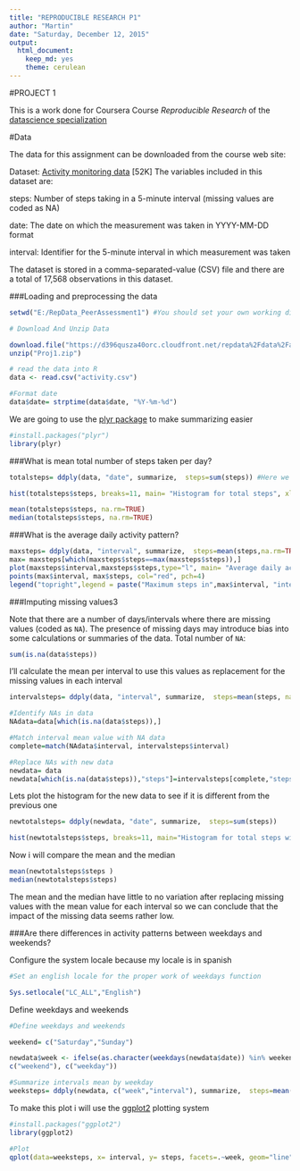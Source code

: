 ```yaml
---
title: "REPRODUCIBLE RESEARCH P1"
author: "Martin"
date: "Saturday, December 12, 2015"
output: 
  html_document: 
    keep_md: yes
    theme: cerulean
---
```


#PROJECT 1

This is a work done for Coursera Course *Reproducible Research* of the [datascience specialization](https://www.coursera.org/specializations/jhudatascience) 

#Data

The data for this assignment can be downloaded from the course web site:

Dataset: [Activity monitoring data](https://d396qusza40orc.cloudfront.net/repdata%2Fdata%2Factivity.zip) [52K]
The variables included in this dataset are:

steps: Number of steps taking in a 5-minute interval (missing values are coded as NA)

date: The date on which the measurement was taken in YYYY-MM-DD format

interval: Identifier for the 5-minute interval in which measurement was taken

The dataset is stored in a comma-separated-value (CSV) file and there are a total of 17,568 observations in this dataset.

###Loading and preprocessing the data

```r
setwd("E:/RepData_PeerAssessment1") #You should set your own working directory

# Download And Unzip Data

download.file("https://d396qusza40orc.cloudfront.net/repdata%2Fdata%2Factivity.zip", destfile="Proj1.zip")
unzip("Proj1.zip")

# read the data into R
data <- read.csv("activity.csv")

#Format date
data$date= strptime(data$date, "%Y-%m-%d")

```


We are going to use the [plyr package](https://cran.r-project.org/web/packages/plyr/index.html) to make summarizing easier

```r
#install.packages("plyr")
library(plyr)
```

###What is mean total number of steps taken per day?

```r
totalsteps= ddply(data, "date", summarize,  steps=sum(steps)) #Here we sum the number of steps for each date
```

```r
hist(totalsteps$steps, breaks=11, main= "Histogram for total steps", xlab="total steps", col= "lightblue")
```




```r
mean(totalsteps$steps, na.rm=TRUE)
median(totalsteps$steps, na.rm=TRUE)
```

###What is the average daily activity pattern?
```r
maxsteps= ddply(data, "interval", summarize,  steps=mean(steps,na.rm=TRUE))
max= maxsteps[which(maxsteps$steps==max(maxsteps$steps)),]
plot(maxsteps$interval,maxsteps$steps,type="l", main= "Average daily activity", ylab="Average steps", xlab="Day interval", col="blue", cex=2)
points(max$interval, max$steps, col="red", pch=4)
legend("topright",legend = paste("Maximum steps in",max$interval, "interval", "\n equal to",round(max$steps,2), "steps" ),text.col = 'red',bty = 'n')
```

###Imputing missing values3

Note that there are a number of days/intervals where there are missing values (coded as `NA`). The presence of missing days may introduce bias into some calculations or summaries of the data.
Total number of `NA`:
```r
sum(is.na(data$steps))
```

I'll calculate the mean per interval to use this values as replacement for the missing values in each interval

```r
intervalsteps= ddply(data, "interval", summarize,  steps=mean(steps, na.rm=TRUE))

#Identify NAs in data
NAdata=data[which(is.na(data$steps)),]

#Match interval mean value with NA data
complete=match(NAdata$interval, intervalsteps$interval)

#Replace NAs with new data
newdata= data
newdata[which(is.na(data$steps)),"steps"]=intervalsteps[complete,"steps"]
```

Lets plot the histogram for the new data to see if it is different from the previous one

```r
newtotalsteps= ddply(newdata, "date", summarize,  steps=sum(steps))

hist(newtotalsteps$steps, breaks=11, main="Histogram for total steps without NAs", xlab="total steps", col="gold")
```

Now i will compare the mean and the median

```r
mean(newtotalsteps$steps )
median(newtotalsteps$steps)
```

The mean and the median have little to no variation after replacing missing values with the mean value for each interval so we can conclude that the impact of the missing data seems rather low.


###Are there differences in activity patterns between weekdays and weekends?

Configure the system locale because my locale is in spanish
```r
#Set an english locale for the proper work of weekdays function

Sys.setlocale("LC_ALL","English")
```

Define weekdays and weekends
```r
#Define weekdays and weekends

weekend= c("Saturday","Sunday")

newdata$week <- ifelse(as.character(weekdays(newdata$date)) %in% weekend, 
c("weekend"), c("weekday")) 

#Summarize intervals mean by weekday
weeksteps= ddply(newdata, c("week","interval"), summarize,  steps=mean(steps))
```

To make this plot i will use the [ggplot2](http://ggplot2.org/) plotting system

```r
#install.packages("ggplot2")
library(ggplot2)

#Plot
qplot(data=weeksteps, x= interval, y= steps, facets=.~week, geom="line", main="Weekday and weekend step paterns comparison", col=week)
```


